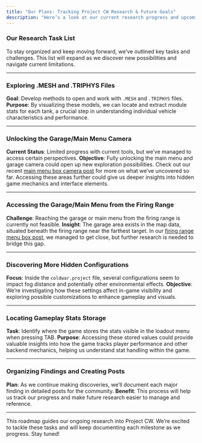 ```yaml
---
title: "Our Plans: Tracking Project CW Research & Future Goals"
description: "Here’s a look at our current research progress and upcoming goals for future tests in Project CW. This roadmap helps us stay on track as we dig deeper into the game files and uncover more details."
---
```


### **Our Research Task List**

To stay organized and keep moving forward, we’ve outlined key tasks and challenges. This list will expand as we discover new possibilities and navigate current limitations.

---

### Exploring .MESH and .TRIPHYS Files
**Goal**: Develop methods to open and work with `.MESH` and `.TRIPHYS` files.
**Purpose**: By visualizing these models, we can locate and extract module stats for each tank, a crucial step in understanding individual vehicle characteristics and performance.

---

### Unlocking the Garage/Main Menu Camera
**Current Status**: Limited progress with current tools, but we’ve managed to access certain perspectives.
**Objective**: Fully unlocking the main menu and garage camera could open up new exploration possibilities. Check out our recent [main menu box camera post](#) for more on what we’ve uncovered so far. Accessing these areas further could give us deeper insights into hidden game mechanics and interface elements.

---

### Accessing the Garage/Main Menu from the Firing Range
**Challenge**: Reaching the garage or main menu from the firing range is currently not feasible.
**Insight**: The garage area exists in the map data, situated beneath the firing range near the farthest target. In our [firing range menu box post](#), we managed to get close, but further research is needed to bridge this gap.

---

### Discovering More Hidden Configurations
**Focus**: Inside the `coldwar.project` file, several configurations seem to impact fog distance and potentially other environmental effects.
**Objective**: We’re investigating how these settings affect in-game visibility and exploring possible customizations to enhance gameplay and visuals.

---

### Locating Gameplay Stats Storage
**Task**: Identify where the game stores the stats visible in the loadout menu when pressing TAB.
**Purpose**: Accessing these stored values could provide valuable insights into how the game tracks player performance and other backend mechanics, helping us understand stat handling within the game.

---

### Organizing Findings and Creating Posts
**Plan**: As we continue making discoveries, we’ll document each major finding in detailed posts for the community.
**Benefit**: This process will help us track our progress and make future research easier to manage and reference.

---

This roadmap guides our ongoing research into Project CW. We’re excited to tackle these tasks and will keep documenting each milestone as we progress. Stay tuned!